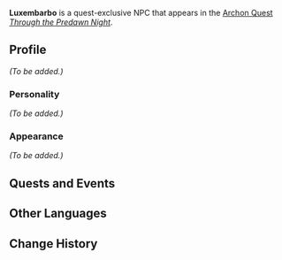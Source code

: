 {{Meta
<!-- Remove this template after adding the missing info -->
|missing_NPC_profile  = yes
}}
{{Character Infobox
|type             = Quest NPC
|image            = NPC Luxembarbo.png
|region           = Sumeru
|affiliation      = 
|title            = Mercenary, Corps of Thirty, Stationed in Caravan Ribat
|ancestry         = <!-- Clan/family -->
|father           = 
|mother           = 
|spouse           = 
|sibling          = 
|child            = 
|relative         = 
|voiceEN          = 
|voiceCN          = 
|voiceJP          = 
|dialoguereward   = 
}}
'''Luxembarbo''' is a quest-exclusive NPC that appears in the [[Archon Quest]] ''[[Through the Predawn Night]]''.
<!--
==Location==
{{subst:#tag:gallery|
NPC Location {{subst:PAGENAME}}.png{{subst:!}}{{subst:PAGENAME}}'s location
NPC Location {{subst:PAGENAME}} Context.png{{subst:!}}Additional context
|captionalign=center
}}
-->
==Profile==
<!--Detailed story/lore information goes here.-->
''(To be added.)''

===Personality===
''(To be added.)''

===Appearance===
<!--Keep appearance section short and concise. Limit to 2 paragraphs with 3-4 sentences each.-->
''(To be added.)''

==Quests and Events==
{{Quests and Events}}
<!--
==Idle Quotes==
{{Dialogue start}}
: {{DIcon|Idle}} {{Tx}}
:: {{A|VO {{subst:PAGENAME}} 01.ogg}} "{{Tx}}"
{{Dialogue end}}

==Dialogue==
{{Dialogue start}}
:'''{{subst:PAGENAME}}:'''
:{{DIcon}}
{{Dialogue end}}
<!--
==Event Dialogue==
===Event Name===
{{Dialogue start}}
:'''{{subst:PAGENAME}}:'''
{{Dialogue end}}

==Trivia==
* 
-->
==Other Languages==
{{Other Languages
|default_hidden = 1
|en      = Luxembarbo
|zhs     = 卢森巴博
|zhs_rm  = Lúsēnbābó
|zht     = 盧森巴博
|zht_rm  = Lúsēnbābó
|ja      = ルシェムバーボ
|ja_rm   = Rushemubaabo
|ko      = 룩셈바르보
|ko_rm   = Ruksembareubo
|es      = Luxembarbo
|fr      = Luxembarbo
|ru      = Люксембардо
|th      = Luxembarbo
|vi      = Lucembaugh
|de      = Luxembarbo
|id      = Luxembarbo
|pt      = Luxembarbo
|tr      = Luxembarbo
|it      = Luxembarbo
}}

==Change History==
{{Change History|3.2}}
<!--
==References==
{{Reflist}}
-->
